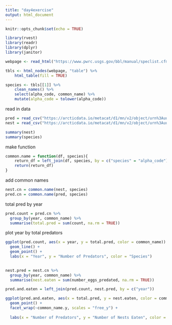 ```yaml
---
title: "day4exercise"
output: html_document
---
```


```r
knitr::opts_chunk$set(echo = TRUE)
```

```r
library(rvest)
library(readr)
library(dplyr)
library(janitor)

webpage <- read_html("https://www.pwrc.usgs.gov/bbl/manual/speclist.cfm")

tbls <- html_nodes(webpage, "table") %>% 
    html_table(fill = TRUE)

species <- tbls[[1]] %>% 
    clean_names() %>% 
    select(alpha_code, common_name) %>% 
    mutate(alpha_code = tolower(alpha_code))

```

read in data

```r
pred = read_csv("https://arcticdata.io/metacat/d1/mn/v2/object/urn%3Auuid%3A9ffec04c-7e2d-41dd-9e88-b6c2e8c4375e")
nest = read_csv("https://arcticdata.io/metacat/d1/mn/v2/object/urn%3Auuid%3A982bd2fc-4edf-4da7-96ef-0d11b853102d")

summary(nest)
summary(species)
```

make function

```r
common.name = function(df, species){
    return_df = left_join(df, species, by = c("species" = "alpha_code"))
    return(return_df)
}
```

add common names

```r
nest.cn = common.name(nest, species)
pred.cn = common.name(pred, species)
```

total pred by year

```r
pred.count = pred.cn %>% 
  group_by(year, common_name) %>% 
  summarise(total.pred = sum(count, na.rm = TRUE))
```

plot year by total predators

```r
ggplot(pred.count, aes(x = year, y = total.pred, color = common_name)) +
  geom_line() +
  geom_point() +
  labs(x = "Year", y = "Number of Predators", color = "Species") 
  
```



```r
nest.pred = nest.cn %>% 
  group_by(year, common_name) %>% 
  summarise(nest.eaten = sum(number_eggs_predated, na.rm = TRUE))
```

```r
pred.and.eaten = left_join(pred.count, nest.pred, by = c("year"))
```


```r
ggplot(pred.and.eaten, aes(x = total.pred, y = nest.eaten, color = common_name.x)) +
  geom_point() +
  facet_wrap(~common_name.y, scales = "free_y") +
  
  labs(x = "Number of Predators", y = "Number of Nests Eaten", color = "Species") 
```

